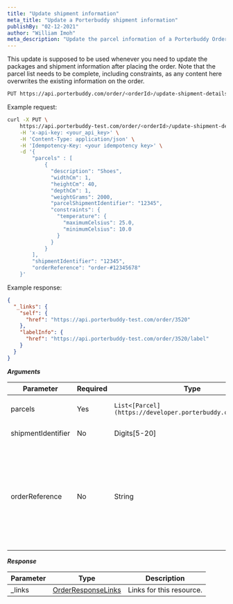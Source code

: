 ```yaml
---
title: "Update shipment information"
meta_title: "Update a Porterbuddy shipment information"
publishBy: "02-12-2021"
author: "William Imoh"
meta_description: "Update the parcel information of a Porterbuddy Order"
---
```


This update is supposed to be used whenever you need to update the packages and shipment information after placing the order. Note that the parcel list needs to be complete, including constraints, as any content here overwrites the existing information on the order.

```bash
PUT https://api.porterbuddy.com/order/<orderId>/update-shipment-details
```

Example request:

```bash
curl -X PUT \
    https://api.porterbuddy-test.com/order/<orderId>/update-shipment-details \
    -H 'x-api-key: <your_api_key>' \
    -H 'Content-Type: application/json' \
    -H 'Idempotency-Key: <your idempotency key>' \
    -d '{
        "parcels" : [
            {
              "description": "Shoes",
              "widthCm": 1,
              "heightCm": 40,
              "depthCm": 1,
              "weightGrams": 2000,
              "parcelShipmentIdentifier": "12345",
              "constraints": {
                "temperature": {
                  "maximumCelsius": 25.0,
                  "minimumCelsius": 10.0
                }
              }
            }
        ],
        "shipmentIdentifier": "12345",
        "orderReference": "order-#12345678"
    }'
```

Example response:

```json
{
  "_links": {
    "self": {
      "href": "https://api.porterbuddy-test.com/order/3520"
    },
    "labelInfo": {
      "href": "https://api.porterbuddy-test.com/order/3520/label"
    }
  }
}
```

**_Arguments_**

| Parameter          | Required | Type                                                        | Default | Description                                                                                                   |
| ------------------ | -------- | ----------------------------------------------------------- | ------- | ------------------------------------------------------------------------------------------------------------- |
| parcels            | Yes      | `List<[Parcel](https://developer.porterbuddy.com/#parcel)>` | none    | Information about the parcels.                                                                                |
| shipmentIdentifier | No       | Digits[5-20]                                                | none    | Shipping identifier.                                                                                          |
| orderReference     | No       | String                                                      | none    | Your internal order reference. If this parameter is not set, the current order reference will not be removed. |

**_Response_**

| Parameter | Type                                                                          | Description              |
| --------- | ----------------------------------------------------------------------------- | ------------------------ |
| \_links   | [OrderResponseLinks](https://developer.porterbuddy.com/#order-response-links) | Links for this resource. |
